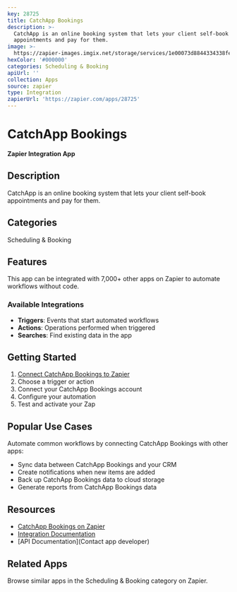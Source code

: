 ```yaml
---
key: 28725
title: CatchApp Bookings
description: >-
  CatchApp is an online booking system that lets your client self-book
  appointments and pay for them.
image: >-
  https://zapier-images.imgix.net/storage/services/1e00073d8844334338feb8e90cc60af6.png?auto=format%2Ccompress&ixlib=python-3.0.0&q=50
hexColor: '#000000'
categories: Scheduling & Booking
apiUrl: ''
collection: Apps
source: zapier
type: Integration
zapierUrl: 'https://zapier.com/apps/28725'
---
```

# CatchApp Bookings

**Zapier Integration App**

## Description

CatchApp is an online booking system that lets your client self-book appointments and pay for them.

## Categories

Scheduling & Booking

## Features

This app can be integrated with 7,000+ other apps on Zapier to automate workflows without code.

### Available Integrations

- **Triggers**: Events that start automated workflows
- **Actions**: Operations performed when triggered
- **Searches**: Find existing data in the app

## Getting Started

1. [Connect CatchApp Bookings to Zapier](https://zapier.com/apps/28725)
2. Choose a trigger or action
3. Connect your CatchApp Bookings account
4. Configure your automation
5. Test and activate your Zap

## Popular Use Cases

Automate common workflows by connecting CatchApp Bookings with other apps:

- Sync data between CatchApp Bookings and your CRM
- Create notifications when new items are added
- Back up CatchApp Bookings data to cloud storage
- Generate reports from CatchApp Bookings data

## Resources

- [CatchApp Bookings on Zapier](https://zapier.com/apps/28725)
- [Integration Documentation](https://zapier.com/apps/28725/integrations)
- [API Documentation](Contact app developer)

## Related Apps

Browse similar apps in the Scheduling & Booking category on Zapier.
